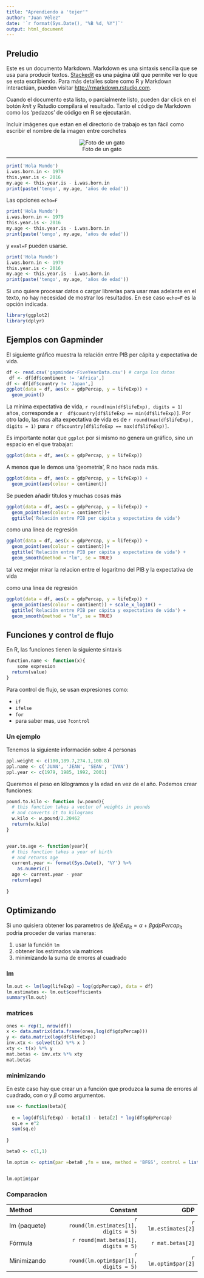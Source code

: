 ```yaml
---
title: "Aprendiendo a 'tejer'"
author: "Juan Vélez"
date: '`r format(Sys.Date(), "%B %d, %Y")`'
output: html_document
---
```


## Preludio



Este es un documento Markdown. Markdown es una sintaxis sencilla que se usa para producir textos. [Stackedit](https://stackedit.io/) es una página  útil que permite ver lo que se esta escribiendo. Para más detalles sobre como R y Markdown interactúan, pueden visitar <http://rmarkdown.rstudio.com>.

Cuando el documento esta listo, o parcialmente listo, pueden dar click en el botón *knit* y Rstudio compilará el resultado. Tanto el código de Markdown como los 'pedazos' de código en R se ejecutarán.


Incluir imágenes que estan en el directorio de trabajo es tan fácil como escribir el nombre de la imagen entre corchetes

<center>

![Foto de un gato](cutecat.jpg "No cualquier gato. El gato mas tierno del mundo")

</center>

---


```r
print('Hola Mundo')
i.was.born.in <- 1979
this.year.is <- 2016
my.age <- this.year.is - i.was.born.in
print(paste('tengo', my.age, 'años de edad'))
```

Las opciones `echo=F` 


```r
print('Hola Mundo')
i.was.born.in <- 1979
this.year.is <- 2016
my.age <- this.year.is - i.was.born.in
print(paste('tengo', my.age, 'años de edad'))
```

y `eval=F` pueden usarse.


```r
print('Hola Mundo')
i.was.born.in <- 1979
this.year.is <- 2016
my.age <- this.year.is - i.was.born.in
print(paste('tengo', my.age, 'años de edad'))
```



Si uno quiere procesar datos o cargar librerías para usar mas adelante en el texto, no hay necesidad de mostrar los resultados. En ese caso `echo=F` es la opción indicada. 

```r
library(ggplot2)
library(dplyr)
```

## Ejemplos con Gapminder

El siguiente gráfico muestra la relación entre PIB per  cápita y expectativa de vida.

```r
df <- read.csv('gapminder-FiveYearData.csv') # carga los datos
 df <- df[df$continent != 'Africa',]
df <- df[df$country != 'Japan',]
ggplot(data = df, aes(x = gdpPercap, y = lifeExp)) +
  geom_point()
```

La mínima expectativa de vida, `r round(min(df$lifeExp), digits = 1)` años, corresponde a `r  df$country[df$lifeExp == min(df$lifeExp)]`. Por otro lado, las mas alta expectativa de vida es de `r round(max(df$lifeExp), digits = 1)` para `r df$country[df$lifeExp == max(df$lifeExp)]`.


Es importante notar que `ggplot` por si mismo no genera un gráfico, sino un espacio en el que trabajar:

```r
ggplot(data = df, aes(x = gdpPercap, y = lifeExp)) 
```

A menos que le demos una 'geometría', R no hace nada más. 


```r
ggplot(data = df, aes(x = gdpPercap, y = lifeExp)) +
  geom_point(aes(colour = continent))
```

Se pueden añadir títulos y muchas cosas más

```r
ggplot(data = df, aes(x = gdpPercap, y = lifeExp)) +
  geom_point(aes(colour = continent))+
  ggtitle('Relación entre PIB per cápita y expectativa de vida')
```

como una línea de regresión

```r
ggplot(data = df, aes(x = gdpPercap, y = lifeExp)) +
  geom_point(aes(colour = continent))+
  ggtitle('Relación entre PIB per cápita y expectativa de vida') +
  geom_smooth(method = "lm", se = TRUE)
```

tal vez mejor mirar la relacion entre el logaritmo del PIB y la expectativa de vida

como una línea de regresión

```r
ggplot(data = df, aes(x = gdpPercap, y = lifeExp)) +
  geom_point(aes(colour = continent)) + scale_x_log10() +
  ggtitle('Relación entre PIB per cápita y expectativa de vida') +
  geom_smooth(method = "lm", se = TRUE)
```

## Funciones y control de flujo

En R, las funciones tienen la siguiente sintaxis

```r
function.name <- function(x){
    some expresion
  return(value)
}
```

Para control de flujo, se usan expresiones como: 

- `if`
- `ifelse`
- `for`
- para saber mas, use `?control`


### Un ejemplo

Tenemos la siguiente información sobre 4 personas

```r
ppl.weight <- c(180,189.7,274.1,100.8)
ppl.name <- c('JUAN', 'JEAN', 'SEAN', 'IVAN')
ppl.year <- c(1979, 1985, 1992, 2001)

```

Queremos el peso en kilogramos y la edad en vez de el año. Podemos crear funciones:

```r
pound.to.kilo <- function (w.pound){
  # this function takes a vector of weights in pounds
  # and converts it to kilograms
  w.kilo <- w.pound/2.20462
  return(w.kilo)
}


year.to.age <- function(year){
  # this function takes a year of birth 
  # and returns age
  current.year <- format(Sys.Date(), '%Y') %>%
    as.numeric()
  age <- current.year - year
  return(age)
  
}
```


## Optimizando

Si uno quisiera obtener los parametros  de $lifeExp_{it} = \alpha + \beta gdpPercap_{it}$ podria proceder de varias maneras:

1. usar la función `lm`
2. obtener los estimados via matrices
3. minimizando la suma de errores al cuadrado


### lm

```r
lm.out <- lm(log(lifeExp) ~ log(gdpPercap), data = df)
lm.estimates <- lm.out$coefficients
summary(lm.out)

```


### matrices


```r
ones <- rep(1, nrow(df))
x <- data.matrix(data.frame(ones,log(df$gdpPercap)))
y <- data.matrix(log(df$lifeExp))
inv.xtx <- solve(t(x) %*% x )
xty <- t(x) %*% y
mat.betas <- inv.xtx %*% xty
mat.betas
```


### minimizando

En este caso hay que crear un a función que produzca la suma de errores al cuadrado, con $\alpha$ y $\beta$ como argumentos.

```r

sse <- function(beta){
  
  e = log(df$lifeExp) - beta[1] - beta[2] * log(df$gdpPercap)
  sq.e = e^2
  sum(sq.e)
  
}

beta0 <- c(1,1)

lm.optim <- optim(par =beta0 ,fn = sse, method = 'BFGS', control = list(maxit = 20000, abstol =  1e-12))


lm.optim$par

```



### Comparacion
| Method | Constant | GDP |
| :----- | -------: | -----:|
|lm (paquete)| `r round(lm.estimates[1], digits = 5)` |`r lm.estimates[2]` |
| Fórmula| `r round(mat.betas[1], digits = 5)` | `r mat.betas[2]` |
| Minimizando| `r round(lm.optim$par[1], digits = 5)` | `r lm.optim$par[2]`|




